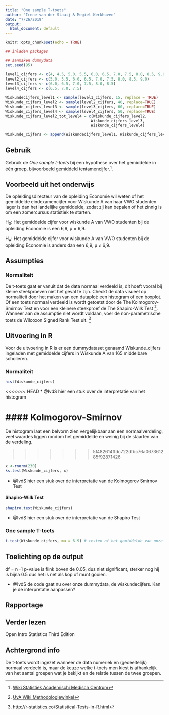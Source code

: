 ```yaml
---
title: "One sample T-toets"
author: "Irene van der Staaij & Megiel Kerkhoven"
date: "7/26/2019"
output:
  html_document: default
---
```


```r
knitr::opts_chunk$set(echo = TRUE)
```

```r
## inladen packages

## aanmaken dummydata
set.seed(95)

level1_cijfers <- c(4, 4.5, 5.0, 5.5, 6.0, 6.5, 7.0, 7.5, 8.0, 8.5, 9.0, 9.5, 10)
level2_cijfers <- c(5.0, 5.5, 6.0, 6.5, 7.0, 7.5, 8.0, 8.5, 9.0)
level3_cijfers <- c(6.0, 6.5, 7.0, 7.5, 8.0, 8.5)
level4_cijfers <- c(6.5, 7.0, 7.5)

Wiskundecijfers_level1 <- sample(level1_cijfers, 15, replace = TRUE)
Wiskunde_cijfers_level2 <- sample(level2_cijfers, 40, replace=TRUE)
Wiskunde_cijfers_level3 <- sample(level3_cijfers, 60, replace=TRUE)
Wiskunde_cijfers_level4 <- sample(level4_cijfers, 50, replace=TRUE)
Wiskunde_cijfers_level2_tot_level4 = c(Wiskunde_cijfers_level2,
                                      Wiskunde_cijfers_level3,
                                      Wiskunde_cijfers_level4)

Wiskunde_cijfers <- append(Wiskundecijfers_level1, Wiskunde_cijfers_level2_tot_level4)
```

## Gebruik

Gebruik de *One sample t-toets* bij een hypothese over het gemiddelde in één groep, bijvoorbeeld gemiddeld tentamencijfer.[^1].

## Voorbeeld uit het onderwijs

De opleidingsdirecteur van de opleiding Economie wil weten of het gemiddelde eindexamencijfer voor Wiskunde A van haar VWO studenten lager is dan het landelijke gemiddelde, zodat zij kan bepalen of het zinnig is om een zomercursus statistiek te starten.

H~0~: Het gemiddelde cijfer voor wiskunde A van VWO studenten bij de opleiding Economie is een 6,9, µ = 6,9. 

H~A~: Het gemiddelde cijfer voor wiskunde A van VWO studenten bij de opleiding Economie is anders dan een 6,9,  µ ≠ 6,9.


## Assumpties

### Normaliteit 
De t-toets gaat er vanuit dat de data normaal verdeeld is, dit hoeft vooral bij kleine steekproeven niet het geval te zijn. Checkt de data visueel op normaliteit door het maken van een dataplot: een histogram of een boxplot. Of een toets normaal verdeeld is wordt getoetst  door de The Kolmogorov-Smirnov Test en voor een kleinere steekproef de The Shapiro-Wilk Test [^2]. Wanneer aan de assumptie niet wordt voldaan, voer de non-parametrische toets de Wilcoxon Signed Rank Test uit. [^3]

## Uitvoering in R
Voor de uitvoering in R is er een dummydataset genaamd Wiskunde_cijfers ingeladen met gemiddelde cijfers in Wiskunde A van 165 middelbare scholieren.

### Normaliteit
```r
hist(Wiskunde_cijfers)
```

<<<<<<< HEAD
* @IvdS hier een stuk over de interpretatie van het histogram

### {.tabset .tabset-fade .tabset.pills}
#### Kolmogorov-Smirnov
=======
De histogram laat een belvorm zien vergelijkbaar aan een normaalverdeling, veel waardes liggen rondom het gemiddelde en weinig bij de staarten van de verdeling.

>>>>>>> 5f482614ffdc722dfbc76a067361285f92871426
```` r
x <-rnorm(230)
ks.test(Wiskunde_cijfers, x)
````

* @IvdS hier een stuk over de interpretatie van de Kolmogorov Smirnov Test

#### Shapiro-Wilk Test
``` r
shapiro.test(Wiskunde_cijfers)
```

* @IvdS hier een stuk over de interpretatie van de Shapiro Test



### One sample T-toets
```r
t.test(Wiskunde_cijfers, mu = 6.9) # testen of het gemiddelde van onze studenten afwijkt van het landelijk gemiddelde (6.9)
```

## Toelichting op de output
df = n -1 
p-value is flink boven de 0.05, dus niet significant, sterker nog hij is bijna 0.5 dus het is net als  kop of munt gooien.

* @IvdS de code gaat nu over onze dummydata, de wiskundecijfers. Kan je de interpretatie aanpassen?

## Rapportage

## Verder lezen

[^1]: [Wiki Statistiek Academischi Medisch Centrum](https://wikistatistiek.amc.nl/index.php/T-toets#one_sample_t-toets)
[^2]: [UvA Wiki Methodologiewinkel](https://wiki.uva.nl/methodologiewinkel/index.php/Normaliteit)
[^3]: http://r-statistics.co/Statistical-Tests-in-R.html

Open Intro Statistics Third Edition 


## Achtergrond info

De t-toets wordt ingezet wanneer de data numeriek en (gedeeltelijk) normaal verdeeld is, maar de keuze welke t-toets men kiest is afhankelijk van het aantal groepen wat je bekijkt en de relatie tussen de twee groepen. 



